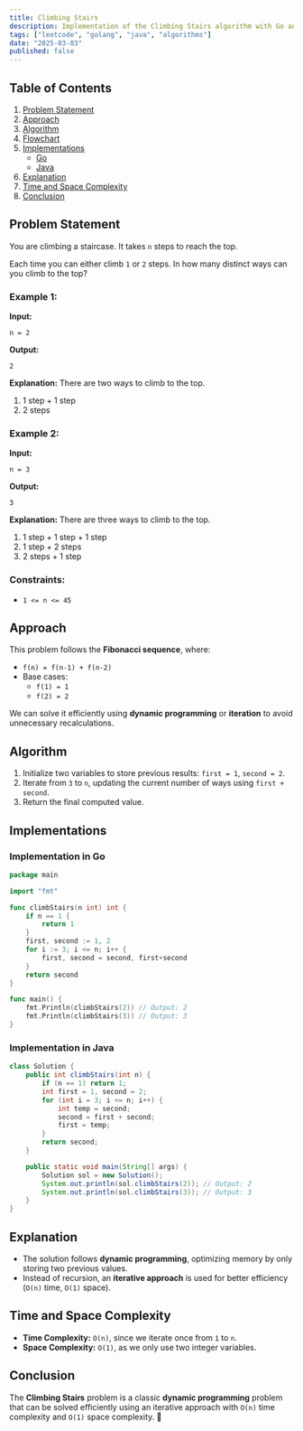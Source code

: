 ```yaml
---
title: Climbing Stairs
description: Implementation of the Climbing Stairs algorithm with Go and Java.
tags: ["leetcode", "golang", "java", "algorithms"]
date: "2025-03-03"
published: false
---
```


## Table of Contents

1. [Problem Statement](#problem-statement)
2. [Approach](#approach)
3. [Algorithm](#algorithm)
4. [Flowchart](#flowchart)
5. [Implementations](#implementations)
   - [Go](#implementation-in-go)
   - [Java](#implementation-in-java)
6. [Explanation](#explanation)
7. [Time and Space Complexity](#time-and-space-complexity)
8. [Conclusion](#conclusion)

## Problem Statement

You are climbing a staircase. It takes `n` steps to reach the top.

Each time you can either climb `1` or `2` steps. In how many distinct ways can you climb to the top?

### Example 1:

**Input:**
```
n = 2
```
**Output:**
```
2
```
**Explanation:** There are two ways to climb to the top.
1. 1 step + 1 step
2. 2 steps

### Example 2:

**Input:**
```
n = 3
```
**Output:**
```
3
```
**Explanation:** There are three ways to climb to the top.
1. 1 step + 1 step + 1 step
2. 1 step + 2 steps
3. 2 steps + 1 step

### Constraints:

- `1 <= n <= 45`

## Approach

This problem follows the **Fibonacci sequence**, where:

- `f(n) = f(n-1) + f(n-2)`
- Base cases:
  - `f(1) = 1`
  - `f(2) = 2`

We can solve it efficiently using **dynamic programming** or **iteration** to avoid unnecessary recalculations.

## Algorithm

1. Initialize two variables to store previous results: `first = 1`, `second = 2`.
2. Iterate from `3` to `n`, updating the current number of ways using `first + second`.
3. Return the final computed value.

## Implementations

### Implementation in Go

```go
package main

import "fmt"

func climbStairs(n int) int {
    if n == 1 {
        return 1
    }
    first, second := 1, 2
    for i := 3; i <= n; i++ {
        first, second = second, first+second
    }
    return second
}

func main() {
    fmt.Println(climbStairs(2)) // Output: 2
    fmt.Println(climbStairs(3)) // Output: 3
}
```

### Implementation in Java

```java
class Solution {
    public int climbStairs(int n) {
        if (n == 1) return 1;
        int first = 1, second = 2;
        for (int i = 3; i <= n; i++) {
            int temp = second;
            second = first + second;
            first = temp;
        }
        return second;
    }

    public static void main(String[] args) {
        Solution sol = new Solution();
        System.out.println(sol.climbStairs(2)); // Output: 2
        System.out.println(sol.climbStairs(3)); // Output: 3
    }
}
```

## Explanation

- The solution follows **dynamic programming**, optimizing memory by only storing two previous values.
- Instead of recursion, an **iterative approach** is used for better efficiency (`O(n)` time, `O(1)` space).

## Time and Space Complexity

- **Time Complexity:** `O(n)`, since we iterate once from `1` to `n`.
- **Space Complexity:** `O(1)`, as we only use two integer variables.

## Conclusion

The **Climbing Stairs** problem is a classic **dynamic programming** problem that can be solved efficiently using an iterative approach with `O(n)` time complexity and `O(1)` space complexity. 🚀

